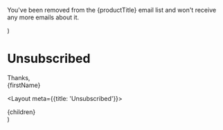 
  <p>
    You've been removed from the {productTitle} email list and won't receive any
    more emails about it.
  </p>
)

# Unsubscribed

<Message />

<div className="italic">
  Thanks,
  <br />
  {firstName}
</div>


  <Layout meta={{title: 'Unsubscribed'}}>
    <div className="prose dark:prose-dark prose-lg max-w-md mx-auto py-24">
      {children}
    </div>
  </Layout>
)

